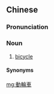 {{also|动轮车}}
==Chinese==
{{zh-forms|s=动轮车|type=21}}

===Pronunciation===
{{zh-pron
|mn=tn,kh:tōng-lián-chhia
|cat=n
}}

===Noun===
{{zh-noun}}

# {{lb|zh|Min Nan|chiefly|Tainan|&|Kaohsiung}} [[bicycle]]

====Synonyms====
{{zh-dial|自行車}}

[[mg:動輪車]]